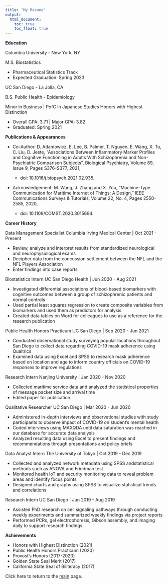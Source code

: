 ```yaml
---
title: "My Resume"
output: 
  html_document:
    toc: true
    toc_float: true
---
```



**Education**

Columbia University - New York, NY

M.S. Biostatistics

- Pharmaceutical Statistics Track
- Expected Graduation: Spring 2023

UC San Diego - La Jolla, CA

B.S. Public Health - Epidemiology

Minor in Business | PofC in Japanese Studies
Honors with Highest Distinction

- Overall GPA: 3.71 | Major GPA: 3.82
- Graduated: Spring 2021

**Publications & Appearances**

- Co-Author: D. Adamowicz, E. Lee, B. Palmer, T. Nguyen, E. Wang, X. Tu, C. Liu, D. Jeste, "Associations Between Inflammatory Marker Profiles and Cognitive Functioning in Adults With Schizophrenia and Non-Psychiatric Comparison Subjects", Biological Psychiatry, Volume 89, Issue 9, Pages S376-S377, 2021,
    - doi: 10.1016/j.biopsych.2021.02.935.

- Acknowledgement: M. Wang, J. Zhang and X. You, "Machine-Type Communication for Maritime Internet of Things: A Design," IEEE Communications Surveys & Tutorials, Volume 22, No. 4, Pages 2550-2585, 2020, 

    - doi: 10.1109/COMST.2020.3015694.

**Career History**

Data Management Specialist
Columbia Irving Medical Center | Oct 2021 - Present

- Review, analyze and interpret results from standardized neurological and neurophysiological exams
- Decipher data from the concussion settlement between the NFL and the NFL Players Association
- Enter findings into case reports

Biostatistics Intern
UC San Diego Health | Jun 2020 - Aug 2021

- Investigated differential associations of blood-based biomarkers with cognitive outcomes between a group of schizophrenic patients and normal controls
- Used partial least squares regression to create composite variables from biomarkers and used them as predictors for analysis
- Created data tables on Word for colleagues to use as a reference for the research publication

Public Health Honors Practicum
UC San Diego | Sep 2020 - Jun 2021

- Conducted observational study surveying popular locations throughout San Diego to collect data regarding COVID-19 mask adherence using Qualtrics
- Examined data using Excel and SPSS to research mask adherence based on location and age to inform country officials on COVID-19 responses to improve regulations

Research Intern
Nanjing University | Jan 2020 - Nov 2020

- Collected maritime service data and analyzed the statistical properties of message packet size and arrival time
- Edited paper for publication

Qualitative Researcher
UC San Diego | Mar 2020 - Jun 2020

- Administered in-depth interviews and observational studies with study participants to observe impact of COVID-19 on student's mental health
- Coded interviews using MAXQDA until data saturation was reached in our database for accurate data analysis
- Analyzed resulting data using Excel to present findings and recommendations through presentations and policy briefs

Data Analyst Intern
The University of Tokyo | Oct 2019 - Dec 2019

- Collected and analyzed network metadata using SPSS andstatistical methods such as ANOVA and Friedman test
- Monitored health IoT and security monitoring data to reveal problem areas and identify focus points
- Designed charts and graphs using SPSS to visualize statistical trends and correlations

Research Intern
UC San Diego | Jun 2019 - Aug 2019

- Assisted PhD research on cell signaling pathways through conducting weekly experiments and summarized weekly findings via project reports
- Performed PCRs, gel electrophoresis, Gibson assembly, and imaging daily to support research findings

**Achievements**

- Honors with Highest Distinction (2021)
- Public Health Honors Practicum (2020)
- Provost's Honors (2017-2020)
- Golden State Seal Merit (2017)
- California State Seal of Biliteracy (2017)




Click here to return to the [main](index.html) page.